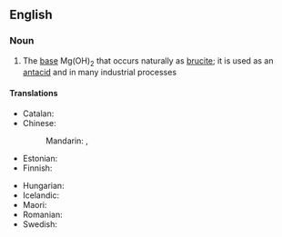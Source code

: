 ==English==
{{wikipedia}}

===Noun===
{{en-noun|-}}

# {{lb|en|inorganic compound}} The [[base]] Mg(OH)<sub>2</sub> that occurs naturally as [[brucite]]; it is used as an [[antacid]] and in many industrial processes

====Translations====
{{trans-top|Mg(OH)<sub>2</sub>}}
* Catalan: {{t|ca|hidròxid de magnesi|m}}
* Chinese:
*: Mandarin: {{t|cmn|氫氧化鎂|sc=Hani}}, {{t|cmn|氢氧化镁|tr=qīngyǎnghuàměi|sc=Hani}}
* Estonian: {{t|et|magneesiumhüdroksiid}}
* Finnish: {{t|fi|magnesiumhydroksidi}}
{{trans-mid}}
* Hungarian: {{t|hu|magnézium-hidroxid}}
* Icelandic: {{t|is|magnesíumhýdroxíð|n}}
* Maori: {{t|mi|konupora waihā}}
* Romanian: {{t|ro|hidroxid de magneziu|m}}
* Swedish: {{t+|sv|magnesiumhydroxid|c}}
{{trans-bottom}}